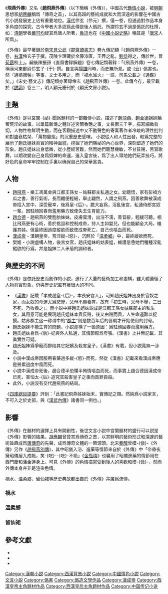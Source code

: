 {{古籍
|圖片= Fei yan wai zhuan.jpg
|圖片大小 = 250px
|全名 =趙飛燕外傳
|原名 = 
|別名 = 
|撰者 = 
|託名作者 = 伶玄
|編集者 = 
|輯錄者 = 
|文字 = [[漢文|漢文]]
|國家 = 
|成書年代 = 
|亡佚年代 = 
|偽託年代 =[[唐代|唐代]]
|注解者 = 
|篇數 = 
|原書篇數 = 
|今本篇數 = 
|卷數 = 
|原書卷數 =
|今本卷數 = 一卷
|章回 = 
|最初著錄 =《[[郡齋讀書志|郡齋讀書志]]》卷九
|版本 = 
|分類 = 子部小説家類
}}
《'''飛燕外傳'''》又名《'''趙飛燕外傳'''》（以下簡稱《外傳》），中國古代[[艷情小說|艷情小說]]，被[[明朝|明朝]]思想家[[胡應麟|胡應麟]]稱爲「傳奇之首」，以其高超的藝術成就和大而深遠的影響在中國古代小説發展史上佔有重要地位。[[漢代|漢代]]伶玄（伶元）撰，僅一卷，但通過對作品本身多角度的探究，古今學者大多認爲此傳是後人僞託，所謂伶玄不過是僞託的杜撰，如：[[清朝|清朝]]學者[[嚴可均|嚴可均]]疑其爲唐人所著，[[魯迅|魯迅]]也在《[[中國小説史略|中國小説史略]]》稱其是「[[唐宋|唐宋]]人所爲」。

《外傳》最早著録於[[南宋|南宋]][[晁公武|晁公武]]《[[郡齋讀書志|郡齋讀書志]]》卷九傳記類「《趙飛燕外傳》一卷，[[西漢|右漢]]伶玄子于撰，茂陵卞理藏於金藤漆匱，王莽之亂，[[劉恭|劉恭]]得之，傳於世，晉[[荀勗|荀勗]]校上」。嗣後陳振孫《直齋書録解題》卷七傳記類著録：「《飛燕外傳》一卷，稱漢河東都尉伶玄子-{于}-撰。自言與[[揚雄|揚雄]]同時，而史無所見。或-{云}-僞書也。然『通德擁髻』等事，文士多用之，而『禍水滅火』一語，司馬公載之《通鑑》矣。」《宋史·藝文志》傳記類亦著録伶玄《趙飛燕外傳》一卷。此傳今存，最早載於《[[説郛|説郛]]》卷三二，明人顧元慶刊於《顧氏文房小説》。

== 主題 ==
《外傳》是以宮闈-{祕}-聞爲題材的一部雜傳小説，描述了[[趙飛燕|趙飛燕]]、[[趙合德|趙合德]]姐妹驕奢荒淫的故事。以單篇雜傳之體詳述宮闈香艷之事，文長兩三千字，描寫細微眞切，人物性格鮮明生動，而在客觀描述中又不動聲色的寄寓著作者冷峻的理性批判和對盛衰枯榮、「萬物變態」的沉重歷史感喟。
{{Cquote 2|子于語通德曰：「斯人俱灰滅矣，當時疲精力，馳鶩嗜欲蠱惑之事，寧知終歸荒田野草乎？」|節選自《飛燕外傳·伶玄自敍》}}
小説從人和人性出發，較爲完整的展示了趙氏姐妹眞實的精神面貌，挖掘了她們隱祕的內心世界，深刻塑造了她們的形象。趙氏姐妹出身低微，從小歷經苦難，然而她們聰慧機敏，不甘貧賤，苦習歌舞，以期改變自己身爲奴婢的命運，進入皇宮後，爲了出人頭地她們玩弄技巧，將好色的皇帝牢牢控制在手裏以确保自己的榮華富貴。

== 人物 ==
* [[趙飛燕|趙飛燕]] - 樂工馮萬金與江都王孫女－姑蘇郡主私通之女。幼聰悟，家有彭祖方瓜之書，善行氣術，長而纖便輕細，舉止翩然，人謂之飛燕。因善歌舞被漢成帝招入宮中，深受寵幸，後爲皇-{后}-。膽大妄爲，淫亂後宮，私通侍郎宮奴一輩。因駐顔回春而濫用藥方致使失去生育能力。
* [[趙合德|趙合德]] - 趙飛燕的雙胞胎妹妹，皮膚膏滑，出浴不濡，善音辭，輕緩可聽。相比飛燕更有心術，善於挑逗和控制成帝，持人主如嬰兒，但也能顧全大局，維護其姊。但最終因過度縱欲而致使成帝死亡，自己也嘔血而死。
* [[漢成帝|漢成帝]] - 漢朝皇帝，荒淫縱-{慾}-，沉醉於「[[温柔鄉|温柔鄉]]」中，最終縱欲而死。
* 樊嫕 - 小説虛構人物，後宮女官，趙氏姐妹的姑表姐，維護慫恿她們種種淫亂縱欲的行爲，幷是姐妹二人矛盾的調和者。

== 與歷史的不同 ==
《外傳》是依託歷史而創作的小説，進行了大量的藝術加工和虛構，雖大體遵循了人物眞實形象，仍與歷史記載有著很大的不同。
* 《[[漢書|漢書]]》記載「孝成趙皇-{后}-，本長安宮人」，可知趙氏姐妹出身於官奴之家，而女奴的命運尤爲悲慘，父母不願養育，故有「初生時，父母不舉，三日不死，乃收養之」。而小説中將趙氏姐妹説成是江都王孫女姑蘇郡主的私生女，其用意可能是展現趙氏姐妹本貴反賤，後又由賤而貴，人生命運難以捉摸。姑苏郡主这一称谓中的“[[郡主|郡主]]”则是数百年后的晋朝才开始使用的封号。
* 趙氏姐妹不能生育的問題，小説虛構了一箇原因：爲駐顔回春而濫用藥方。
* 趙氏姐妹身爲-{后}-妃與外人私通，其情節較爲夸張。《漢書》上幷無記載，其眞實性可疑。
* 趙氏姐妹爲爭寵而排陷其它妃嬪及殺害皇子，《漢書》有載，但小説竟無一涉及。
* 小説中漢成帝因服用春藥過多縱-{慾}-而死，然從《漢書》記載來看漢成帝應是勞累過度中風而死。
* 小説中漢成帝死後，趙合德半恐懼半殉情嘔血而死，而事實上趙合德因漢成帝已死，害怕太-{后}-追究其殺害皇子之事而畏罪自殺。
* 此外，小説沒有交代趙飛燕的結局。
《[[四庫總目提要|四庫總目提要]]》評到：「此書記飛燕姊妹始末，實傳記之類。然純爲小説家言，不可入之於史部，與《[[漢武內傳|漢武內傳]]》諸書同一例也。」

== 影響 ==
《外傳》在題材的選擇上具有開創性，後世文言小説中宮闈題材的盛行可以説是《外傳》影響的結果。[[胡應麟|胡應麟]]曾贊其爲傳奇之首，以其鮮明的藝術形式和深邃的藝術旨趣成爲[[唐傳奇|唐傳奇]]的先聲，成爲傳奇文體的一箇源頭。北宋[[秦醇|秦醇]]曾模-{倣}-《外傳》另作《[[趙飛燕別傳|趙飛燕別傳]]》，其中昭儀入浴、進藥等情節來自於《外傳》中「帝昏夜擁昭儀居九成帳，笑-{吃}--{吃}-不絶」《[[金甁梅|金甁梅]]》也襲用了昭儀進藥的情節用在西門慶和潘金蓮身上。可見《外傳》的色情描寫受到後人的喜歡和模-{倣}-，然而外傳本身幷非是渲染色情。

禍水、温柔鄉、留仙裙等歷史典故都出自於《外傳》幷廣爲流傳。

=== 禍水 ===
::
{{quote|<p>
宣帝時，披香博士淖方成，白髮教授宮中，號淖夫人，在帝後唾曰：「此（趙合德）'''禍水'''也，滅火必矣！」
::::::::::
</p>}}

=== 温柔鄉 ===
::
{{quote|<p>
-{后}-得嫕計，是夜進合德，帝大悅，以輔屬體，無所不靡，謂爲'''温柔鄉'''。謂嫕曰：「吾老是鄉矣，不能效武皇帝求白雲鄉也。」嫕呼萬歲，賀曰：「陛下眞得仙者。」
::::::::::
</p>}}

=== 留仙裙 ===
::
{{quote|<p>
婕妤接帝於太液池，作千人舟，號合宮之舟；池中起爲瀛洲，榭高四十尺，帝御流波文無縫衫，-{后}-衣南越所貢雲英紫裙，碧瓊輕綃。廣榭上，-{后}-歌舞歸風送遠之曲，帝以文犀簪擊玉甌，令-{后}-所愛侍郎馮無方吹笙，以倚-{后}-歌中流。歌酣，風大起，-{后}-順風揚音，無方長吸細裊與相屬，-{后}-裙髀曰：「顧我，顧我！」-{后}-揚袖曰：「仙乎，仙乎！去故而就新，寧忘懷乎？帝曰：「無方爲我持-{后}-！」無方-{捨}-吹持-{后}-履。久之，風霽，-{后}-泣曰：「帝恩我，使我仙去不待。」悵然曼嘯，泣數行下。帝益愧愛-{后}-，賜無方千萬，入-{后}-房闥。他日，宮姝幸者，或襞裙爲縐，號曰'''留仙裙'''。
::::::::::
</p>}}

== 參考文獻 ==
*{{Cite journal| issue = 1| pages = 8| last = 李剑国| title = "传奇之首"《赵飞燕外传》| journal = 古典文学知识| accessdate =| date = 2004| url = |id={{WFD|periodical/QK200401719190}}}}
*{{Cite journal| doi = 10.3969/j.issn.1008-6838.2009.01.013| issn = 1008-6838| issue = 1| pages = 58–63| last = 邢培顺| title = 《赵飞燕外传》探论| journal = 中华女子学院山东分院学报| accessdate =| date = 2009| url = |id={{CNKI|ZHLZ200901016|CJFD}}}}
* {{cite book|title=《趙飛燕》|publisher=臺灣遠流出版社實學社 |date=1999年10月 |author=陳勁松|ISBN=957-835-066-X}}

{{wikisource}}
{{DEFAULTSORT:F飛}}
[[Category:漢朝小説|Category:漢朝小説]]
[[Category:西漢背景小説|Category:西漢背景小説]]
[[Category:中國情色小説|Category:中國情色小説]]
[[Category:文言小説|Category:文言小説]]
[[Category:僞書|Category:僞書]]
[[Category:僞造文學作品|Category:僞造文學作品]]
[[Category:漢成帝|Category:漢成帝]]
[[Category:西漢皇帝主角題材作品|Category:西漢皇帝主角題材作品]]
[[Category:西漢皇后主角題材作品|Category:西漢皇后主角題材作品]]
[[Category:中国传记小说|Category:中国传记小说]]